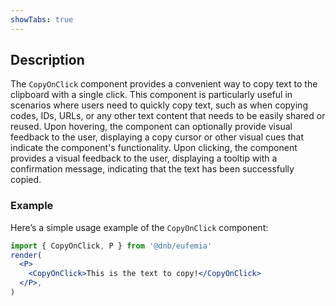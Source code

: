 ```yaml
---
showTabs: true
---
```


## Description

The `CopyOnClick` component provides a convenient way to copy text to the clipboard with a single click. This component is particularly useful in scenarios where users need to quickly copy text, such as when copying codes, IDs, URLs, or any other text content that needs to be easily shared or reused.
Upon hovering, the component can optionally provide visual feedback to the user, displaying a copy cursor or other visual cues that indicate the component's functionality.
Upon clicking, the component provides a visual feedback to the user, displaying a tooltip with a confirmation message, indicating that the text has been successfully copied.

### Example

Here’s a simple usage example of the `CopyOnClick` component:

```jsx
import { CopyOnClick, P } from '@dnb/eufemia'
render(
  <P>
    <CopyOnClick>This is the text to copy!</CopyOnClick>
  </P>,
)
```
